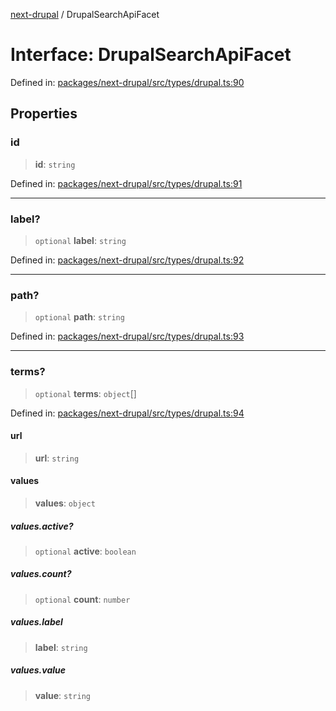 [next-drupal](../globals.mdx) / DrupalSearchApiFacet

# Interface: DrupalSearchApiFacet

Defined in: [packages/next-drupal/src/types/drupal.ts:90](https://github.com/chapter-three/next-drupal/blob/f82409096888c944dd3eff45bf555062558ddd42/packages/next-drupal/src/types/drupal.ts#L90)

## Properties

### id

> **id**: `string`

Defined in: [packages/next-drupal/src/types/drupal.ts:91](https://github.com/chapter-three/next-drupal/blob/f82409096888c944dd3eff45bf555062558ddd42/packages/next-drupal/src/types/drupal.ts#L91)

---

### label?

> `optional` **label**: `string`

Defined in: [packages/next-drupal/src/types/drupal.ts:92](https://github.com/chapter-three/next-drupal/blob/f82409096888c944dd3eff45bf555062558ddd42/packages/next-drupal/src/types/drupal.ts#L92)

---

### path?

> `optional` **path**: `string`

Defined in: [packages/next-drupal/src/types/drupal.ts:93](https://github.com/chapter-three/next-drupal/blob/f82409096888c944dd3eff45bf555062558ddd42/packages/next-drupal/src/types/drupal.ts#L93)

---

### terms?

> `optional` **terms**: `object`[]

Defined in: [packages/next-drupal/src/types/drupal.ts:94](https://github.com/chapter-three/next-drupal/blob/f82409096888c944dd3eff45bf555062558ddd42/packages/next-drupal/src/types/drupal.ts#L94)

#### url

> **url**: `string`

#### values

> **values**: `object`

##### values.active?

> `optional` **active**: `boolean`

##### values.count?

> `optional` **count**: `number`

##### values.label

> **label**: `string`

##### values.value

> **value**: `string`
